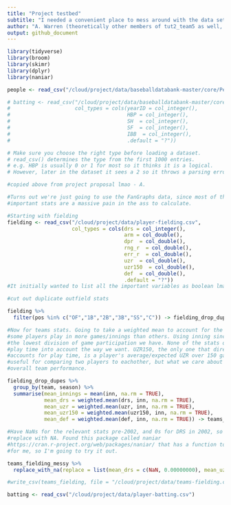 ```yaml
---
title: "Project testbed"
subtitle: "I needed a convenient place to mess around with the data sets a bit"
author: "A. Warren (theoretically other members of tut2_team5 as well, but I'll leave it to them to add their names if they end up doing any work on this particular rmd)"
output: github_document
---
```


```r
library(tidyverse)
library(broom)
library(skimr)
library(dplyr)
library(naniar)
```

```r
people <- read_csv("/cloud/project/data/baseballdatabank-master/core/People.csv")

# batting <- read_csv("/cloud/project/data/baseballdatabank-master/core/Batting.csv",
#                     col_types = cols(yearID = col_integer(),
#                                      HBP = col_integer(), 
#                                      SH  = col_integer(),
#                                      SF  = col_integer(),
#                                      IBB  = col_integer(),
#                                      .default = "?"))

# Make sure you choose the right type before loading a dataset.
# read_csv() determines the type from the first 1000 entries.
# e.g. HBP is usually 0 or 1 for most so it thinks it is a logical.
# However, later in the dataset it sees a 2 so it throws a parsing error.

#copied above from project proposal lmao - A.

#Turns out we're just going to use the FanGraphs data, since most of the
#important stats are a massive pain in the ass to calculate.

```


```r
#Starting with fielding
fielding <- read_csv("/cloud/project/data/player-fielding.csv",
                     col_types = cols(drs = col_integer(), 
                                      arm = col_double(), 
                                      dpr  = col_double(),
                                      rng_r  = col_double(),
                                      err_r  = col_double(),
                                      uzr  = col_double(),
                                      uzr150  = col_double(),
                                      def  = col_double(),
                                      .default = "?"))
#It initially wanted to list all the important variables as boolean lmao

#cut out duplicate outfield stats

fielding %>%
  filter(pos %in% c("OF","1B","2B","3B","SS","C")) -> fielding_drop_dupes

#Now for teams stats. Going to take a weighted mean to account for the fact that
#some players play in more games/innings than others. Using inning since that's
#the lowest division of game participation we have. None of the stats quite take
#play time into account the way we want. UZR150, the only one that directly 
#accounts for play time, is a player's average/expected UZR over 150 games. It's
#useful for comparing two players to eachother, but what we care about is 
#overall team performance.

fielding_drop_dupes %>%
  group_by(team, season) %>%
  summarise(mean_innings = mean(inn, na.rm = TRUE),
            mean_drs = weighted.mean(drs, inn, na.rm = TRUE),
            mean_uzr = weighted.mean(uzr, inn, na.rm = TRUE),
            mean_uzr150 = weighted.mean(uzr150, inn, na.rm = TRUE),
            mean_def = weighted.mean(def, inn, na.rm = TRUE)) -> teams_fielding_messy

#Have NaNs for the relevant stats pre-2002, and 0s for DRS in 2002, so I need to
#replace with NA. Found this package called naniar 
#https://cran.r-project.org/web/packages/naniar/ that has a function to do that 
#for me, so I'm going to try it out.

teams_fielding_messy %>%
  replace_with_na(replace = list(mean_drs = c(NaN, 0.00000000), mean_uzr = NaN, mean_uzr150 = NaN, mean_def = NaN)) -> teams_fielding

#write_csv(teams_fielding, file = "/cloud/project/data/teams-fielding.csv")

```

```r
batting <- read_csv("/cloud/project/data/player-batting.csv")

```


